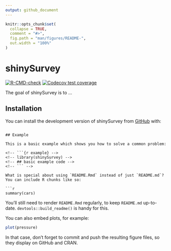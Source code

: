 ```yaml
---
output: github_document
---
```


<!-- README.md is generated from README.Rmd. Please edit that file -->

```r
knitr::opts_chunk$set(
  collapse = TRUE,
  comment = "#>",
  fig.path = "man/figures/README-",
  out.width = "100%"
)
```

# shinySurvey

<!-- badges: start -->
[![R-CMD-check](https://github.com/matthewcurrier/shinySurvey/actions/workflows/R-CMD-check.yaml/badge.svg)](https://github.com/matthewcurrier/shinySurvey/actions/workflows/R-CMD-check.yaml)
[![Codecov test coverage](https://codecov.io/gh/matthewcurrier/shinySurvey/graph/badge.svg)](https://app.codecov.io/gh/matthewcurrier/shinySurvey)
<!-- badges: end -->

The goal of shinySurvey is to ...

## Installation

You can install the development version of shinySurvey from [GitHub](https://github.com/) with:

<!-- ``` r -->
<!-- # install.packages("pak") -->
<!-- pak::pak("matthewcurrier/shinySurvey") -->
```

## Example

This is a basic example which shows you how to solve a common problem:

<!-- ```{r example} -->
<!-- library(shinySurvey) -->
<!-- ## basic example code -->
<!-- ``` -->

What is special about using `README.Rmd` instead of just `README.md`? You can include R chunks like so:

```r
summary(cars)
```

You'll still need to render `README.Rmd` regularly, to keep `README.md` up-to-date. `devtools::build_readme()` is handy for this.

You can also embed plots, for example:

```r
plot(pressure)
```

In that case, don't forget to commit and push the resulting figure files, so they display on GitHub and CRAN.
